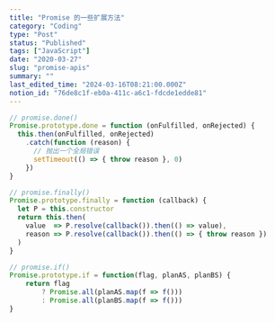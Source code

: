 ```yaml
---
title: "Promise 的一些扩展方法"
category: "Coding"
type: "Post"
status: "Published"
tags: ["JavaScript"]
date: "2020-03-27"
slug: "promise-apis"
summary: ""
last_edited_time: "2024-03-16T08:21:00.000Z"
notion_id: "76de8c1f-eb0a-411c-a6c1-fdcde1edde81"
---
```



```javascript
// promise.done()
Promise.prototype.done = function (onFulfilled, onRejected) {
  this.then(onFulfilled, onRejected)
    .catch(function (reason) {
      // 抛出一个全局错误
      setTimeout(() => { throw reason }, 0)
    })
}

// promise.finally()
Promise.prototype.finally = function (callback) {
  let P = this.constructor
  return this.then(
    value  => P.resolve(callback()).then(() => value),
    reason => P.resolve(callback()).then(() => { throw reason })
  )
}

// promise.if()
Promise.prototype.if = function(flag, planAS, planBS) {
    return flag
		? Promise.all(planAS.map(f => f()))
		: Promise.all(planBS.map(f => f()))
}
```

